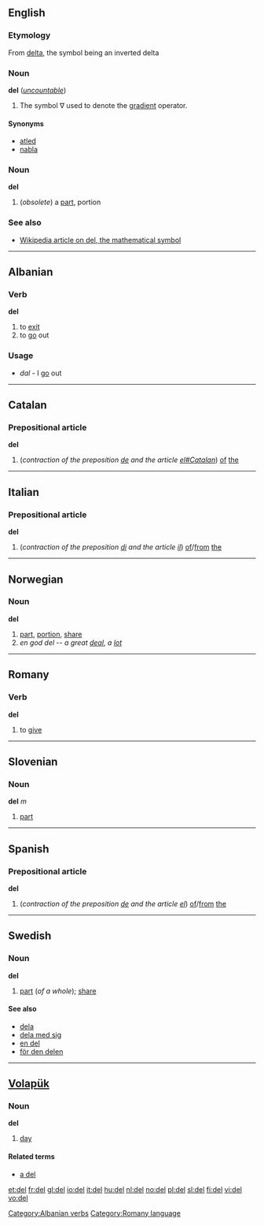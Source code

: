{{see|Del}}
==English==

===Etymology===
From [[delta]], the symbol being an inverted delta

===Noun===
'''del''' (''[[uncountable]]'')

#{{vector}} The symbol &nabla; used to denote the [[gradient]] operator.

====Synonyms====
*[[atled]]
*[[nabla]]

===Noun===
'''del'''

#(''obsolete'') a [[part]], portion

===See also===
*[[w:del|Wikipedia article on del, the mathematical symbol]]

----

==Albanian==
===Verb===
'''del'''

# to [[exit]]
# to [[go]] out

===Usage===
* ''dal'' - I [[go]] out

[[Category:Albanian verbs]]

----

==Catalan==
===Prepositional article===
'''del'''

#(''contraction of the preposition [[de#Catalan|de]] and the article [[el#Catalan]]'') [[of]] [[the]]

----

==Italian==
===Prepositional article===
'''del'''

# (''contraction of the preposition [[di#Italian|di]] and the article [[il#Italian|il]]'') [[of]]/[[from]] [[the]]

----

== Norwegian ==
=== Noun ===
'''del'''

# [[part]], [[portion]], [[share]]
# ''en god del'' -- ''a great [[deal]]'', ''a [[lot]]''

----

==Romany==

===Verb===
'''del'''

# to [[give]]

[[Category:Romany language]]

----

==Slovenian==
===Noun===
'''del''' ''m''

# [[part]]

----

==Spanish==
===Prepositional article===
'''del'''

# (''contraction of the preposition [[de#Spanish|de]] and the article [[el#Spanish|el]]'') [[of]]/[[from]] [[the]]

----

==Swedish==
===Noun===
'''del''' {{c}}
{{sv-noun-reg-ar}}

#[[part]] (''of a whole''); [[share]]

====See also====
*[[dela]]
*[[dela med sig]]
*[[en del]]
*[[för den delen]]

----

==[[Volapük]]==
===Noun===
'''del'''

#[[day]]

====Related terms====
*[[a del]]<!--per day-->

[[et:del]]
[[fr:del]]
[[gl:del]]
[[io:del]]
[[it:del]]
[[hu:del]]
[[nl:del]]
[[no:del]]
[[pl:del]]
[[sl:del]]
[[fi:del]]
[[vi:del]]
[[vo:del]]